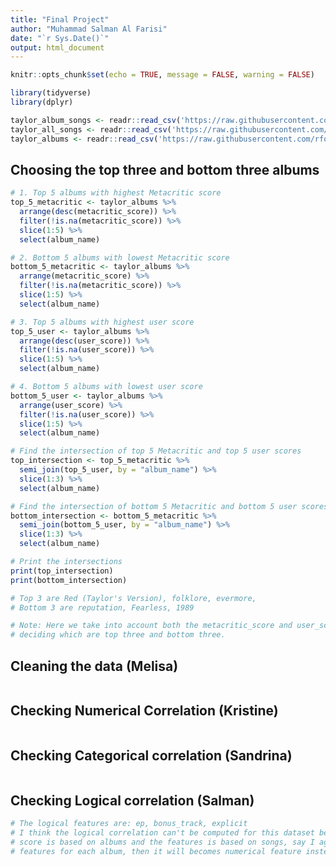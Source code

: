 ```yaml
---
title: "Final Project"
author: "Muhammad Salman Al Farisi"
date: "`r Sys.Date()`"
output: html_document
---
```


```r
knitr::opts_chunk$set(echo = TRUE, message = FALSE, warning = FALSE)
```

```r
library(tidyverse)
library(dplyr)
```

```r
taylor_album_songs <- readr::read_csv('https://raw.githubusercontent.com/rfordatascience/tidytuesday/master/data/2023/2023-10-17/taylor_album_songs.csv')
taylor_all_songs <- readr::read_csv('https://raw.githubusercontent.com/rfordatascience/tidytuesday/master/data/2023/2023-10-17/taylor_all_songs.csv')
taylor_albums <- readr::read_csv('https://raw.githubusercontent.com/rfordatascience/tidytuesday/master/data/2023/2023-10-17/taylor_albums.csv')
```

## Choosing the top three and bottom three albums
```r
# 1. Top 5 albums with highest Metacritic score
top_5_metacritic <- taylor_albums %>%
  arrange(desc(metacritic_score)) %>%
  filter(!is.na(metacritic_score)) %>%
  slice(1:5) %>%
  select(album_name)

# 2. Bottom 5 albums with lowest Metacritic score
bottom_5_metacritic <- taylor_albums %>%
  arrange(metacritic_score) %>%
  filter(!is.na(metacritic_score)) %>% 
  slice(1:5) %>% 
  select(album_name)

# 3. Top 5 albums with highest user score
top_5_user <- taylor_albums %>%
  arrange(desc(user_score)) %>%
  filter(!is.na(user_score)) %>%  
  slice(1:5) %>%
  select(album_name)

# 4. Bottom 5 albums with lowest user score
bottom_5_user <- taylor_albums %>%
  arrange(user_score) %>%
  filter(!is.na(user_score)) %>%  
  slice(1:5) %>% 
  select(album_name)

# Find the intersection of top 5 Metacritic and top 5 user scores
top_intersection <- top_5_metacritic %>%
  semi_join(top_5_user, by = "album_name") %>%
  slice(1:3) %>%
  select(album_name)

# Find the intersection of bottom 5 Metacritic and bottom 5 user scores
bottom_intersection <- bottom_5_metacritic %>%
  semi_join(bottom_5_user, by = "album_name") %>%
  slice(1:3) %>%
  select(album_name)

# Print the intersections
print(top_intersection)
print(bottom_intersection)

# Top 3 are Red (Taylor's Version), folklore, evermore, 
# Bottom 3 are reputation, Fearless, 1989

# Note: Here we take into account both the metacritic_score and user_score for 
# deciding which are top three and bottom three.
```

## Cleaning the data (Melisa)
```r

```

## Checking Numerical Correlation (Kristine)
```r

```

## Checking Categorical correlation (Sandrina)
```r

```

## Checking Logical correlation (Salman)
```r
# The logical features are: ep, bonus_track, explicit
# I think the logical correlation can't be computed for this dataset because the
# score is based on albums and the features is based on songs, say I aggregate the
# features for each album, then it will becomes numerical feature instead of categorical
```


